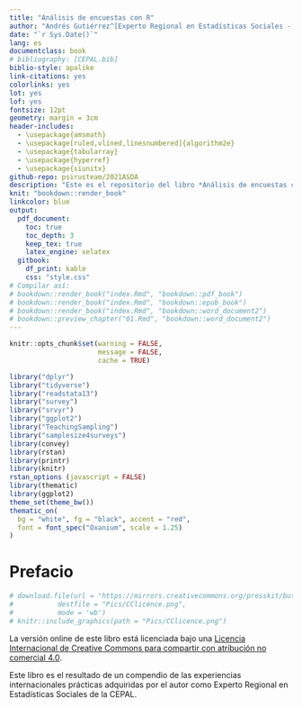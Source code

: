 ```yaml
--- 
title: "Análisis de encuestas con R"
author: "Andrés Gutiérrez^[Experto Regional en Estadísticas Sociales - Comisión Económica para América Latina y el Caribe (CEPAL) -  andres.gutierrez@cepal.org],Stalyn Guerrero^[Consultor - Comisión Económica para América Latina y el Caribe (CEPAL), guerrerostalyn@gmail.com], Cristian Téllez^[Consultor - Comisión Económica para América Latina y el Caribe (CEPAL), cftellezp@unal.edu.co], Giovany Babativa^[Consultor - Comisión Económica para América Latina y el Caribe (CEPAL), gbabativam@gmail.com] "
date: "`r Sys.Date()`"
lang: es
documentclass: book
# bibliography: [CEPAL.bib]
biblio-style: apalike
link-citations: yes
colorlinks: yes
lot: yes
lof: yes
fontsize: 12pt
geometry: margin = 3cm
header-includes:
  - \usepackage{amsmath}
  - \usepackage[ruled,vlined,linesnumbered]{algorithm2e}
  - \usepackage{tabularray}
  - \usepackage{hyperref}
  - \usepackage{siunitx}
github-repo: psirusteam/2021ASDA
description: "Este es el repositorio del libro *Análisis de encuestas con R*."
knit: "bookdown::render_book"
linkcolor: blue
output:
  pdf_document:
    toc: true
    toc_depth: 3
    keep_tex: true
    latex_engine: xelatex
  gitbook:
    df_print: kable
    css: "style.css"
# Compilar así:
# bookdown::render_book("index.Rmd", "bookdown::pdf_book")
# bookdown::render_book("index.Rmd", "bookdown::epub_book")
# bookdown::render_book("index.Rmd", "bookdown::word_document2")
# bookdown::preview_chapter("01.Rmd", "bookdown::word_document2")
---
```


```r
knitr::opts_chunk$set(warning = FALSE, 
                      message = FALSE,
                      cache = TRUE)

library("dplyr")
library("tidyverse")
library("readstata13") 
library("survey")
library("srvyr")
library("ggplot2")
library("TeachingSampling")
library("samplesize4surveys")
library(convey)
library(rstan)
library(printr)
library(knitr)
rstan_options (javascript = FALSE)
library(thematic)
library(ggplot2) 
theme_set(theme_bw())
thematic_on(
  bg = "white", fg = "black", accent = "red",
  font = font_spec("Oxanium", scale = 1.25)
)
```

# Prefacio {-}


```r
# download.file(url = "https://mirrors.creativecommons.org/presskit/buttons/88x31/png/by-nc-sa.png",
#           destfile = "Pics/CClicence.png",
#           mode = 'wb')
# knitr::include_graphics(path = "Pics/CClicence.png")
```

La versión online de este libro está licenciada bajo una [Licencia Internacional de Creative Commons para compartir con atribución no comercial 4.0](http://creativecommons.org/licenses/by-nc-sa/4.0/). 

Este libro es el resultado de un compendio de las experiencias internacionales prácticas adquiridas por el autor como Experto Regional en Estadísticas Sociales de la CEPAL.
